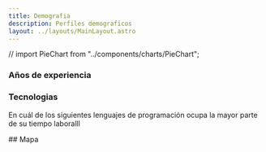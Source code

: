 ```yaml
---
title: Demografia
description: Perfiles demograficos
layout: ../layouts/MainLayout.astro
---
```


// import PieChart from "../components/charts/PieChart";

### Años de experiencia

### Tecnologias

En cuál de los siguientes lenguajes de programación ocupa la mayor parte de su tiempo laboralll

<div className="w-80">
  <PieChart client:only="react" data={countryOrigin} />
</div>
## Mapa
<ColombiaMap client:only="react" />
